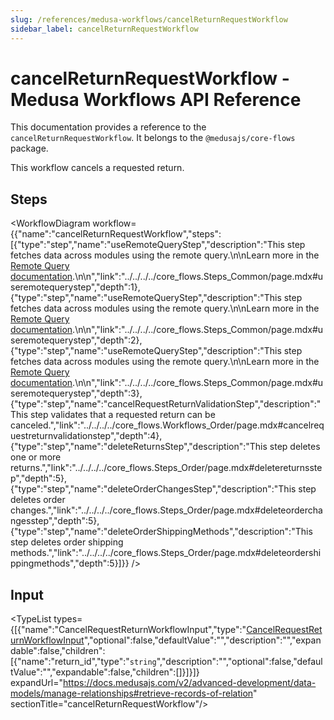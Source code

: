 ```yaml
---
slug: /references/medusa-workflows/cancelReturnRequestWorkflow
sidebar_label: cancelReturnRequestWorkflow
---
```



# cancelReturnRequestWorkflow - Medusa Workflows API Reference

This documentation provides a reference to the `cancelReturnRequestWorkflow`. It belongs to the `@medusajs/core-flows` package.

This workflow cancels a requested return.

## Steps

<WorkflowDiagram workflow={{"name":"cancelReturnRequestWorkflow","steps":[{"type":"step","name":"useRemoteQueryStep","description":"This step fetches data across modules using the remote query.\n\nLearn more in the [Remote Query documentation](https://docs.medusajs.com/v2/advanced-development/modules/remote-query).\n\n","link":"../../../../core_flows.Steps_Common/page.mdx#useremotequerystep","depth":1},{"type":"step","name":"useRemoteQueryStep","description":"This step fetches data across modules using the remote query.\n\nLearn more in the [Remote Query documentation](https://docs.medusajs.com/v2/advanced-development/modules/remote-query).\n\n","link":"../../../../core_flows.Steps_Common/page.mdx#useremotequerystep","depth":2},{"type":"step","name":"useRemoteQueryStep","description":"This step fetches data across modules using the remote query.\n\nLearn more in the [Remote Query documentation](https://docs.medusajs.com/v2/advanced-development/modules/remote-query).\n\n","link":"../../../../core_flows.Steps_Common/page.mdx#useremotequerystep","depth":3},{"type":"step","name":"cancelRequestReturnValidationStep","description":"This step validates that a requested return can be canceled.","link":"../../../../core_flows.Workflows_Order/page.mdx#cancelrequestreturnvalidationstep","depth":4},{"type":"step","name":"deleteReturnsStep","description":"This step deletes one or more returns.","link":"../../../../core_flows.Steps_Order/page.mdx#deletereturnsstep","depth":5},{"type":"step","name":"deleteOrderChangesStep","description":"This step deletes order changes.","link":"../../../../core_flows.Steps_Order/page.mdx#deleteorderchangesstep","depth":5},{"type":"step","name":"deleteOrderShippingMethods","description":"This step deletes order shipping methods.","link":"../../../../core_flows.Steps_Order/page.mdx#deleteordershippingmethods","depth":5}]}} />

## Input

<TypeList types={[{"name":"CancelRequestReturnWorkflowInput","type":"[CancelRequestReturnWorkflowInput](../../../../types/core_flows.CancelRequestReturnWorkflowInput/page.mdx)","optional":false,"defaultValue":"","description":"","expandable":false,"children":[{"name":"return_id","type":"`string`","description":"","optional":false,"defaultValue":"","expandable":false,"children":[]}]}]} expandUrl="https://docs.medusajs.com/v2/advanced-development/data-models/manage-relationships#retrieve-records-of-relation" sectionTitle="cancelReturnRequestWorkflow"/>
